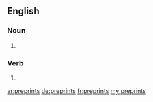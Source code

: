 ==English==

===Noun===
{{head|en|noun plural form}}

# {{plural of|preprint|lang=en}}

===Verb===
{{head|en|verb form}}

# {{en-third-person singular of|preprint}}

[[ar:preprints]]
[[de:preprints]]
[[fr:preprints]]
[[my:preprints]]